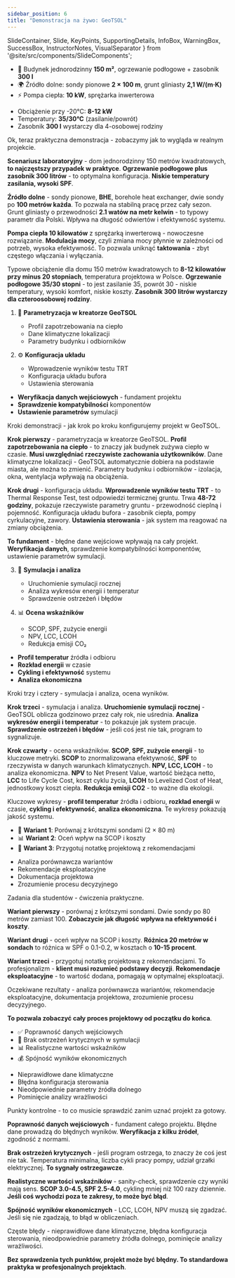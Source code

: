 ```yaml
---
sidebar_position: 6
title: "Demonstracja na żywo: GeoTSOL"
---
```


  SlideContainer, 
  Slide, 
  KeyPoints, 
  SupportingDetails, 
  InfoBox,
  WarningBox,
  SuccessBox,
  InstructorNotes,
  VisualSeparator 
} from '@site/src/components/SlideComponents';

<SlideContainer>

<Slide title="🏠 Scenariusz laboratoryjny" type="info">

<KeyPoints title="📋 Parametry projektu">

- 🏡 Budynek jednorodzinny **150 m²**, ogrzewanie podłogowe + zasobnik **300 l**
- 🌍 Źródło dolne: sondy pionowe **2 × 100 m**, grunt gliniasty **2,1 W/(m·K)**
- ⚡ Pompa ciepła: **10 kW**, sprężarka inwerterowa

</KeyPoints>

<InfoBox title="📊 Typowe wartości">

- Obciążenie przy -20°C: **8-12 kW**
- Temperatury: **35/30°C** (zasilanie/powrót)
- Zasobnik **300 l** wystarczy dla 4-osobowej rodziny

</InfoBox>

<InstructorNotes>
Ok, teraz praktyczna demonstracja - zobaczymy jak to wygląda w realnym projekcie.

**Scenariusz laboratoryjny** - dom jednorodzinny 150 metrów kwadratowych, **to najczęstszy przypadek w praktyce**. **Ogrzewanie podłogowe plus zasobnik 300 litrów** - to optymalna konfiguracja. **Niskie temperatury zasilania, wysoki SPF**.

**Źródło dolne** - sondy pionowe, **BHE**, borehole heat exchanger, dwie sondy po **100 metrów każda**. To pozwala na stabilną pracę przez cały sezon. Grunt gliniasty o przewodności **2.1 watów na metr kelwin** - to typowy parametr dla Polski. Wpływa na długość odwiertów i efektywność systemu.

**Pompa ciepła 10 kilowatów** z sprężarką inwerterową - nowoczesne rozwiązanie. **Modulacja mocy**, czyli zmiana mocy płynnie w zależności od potrzeb, wysoka efektywność. To pozwala uniknąć **taktowania** - zbyt częstego włączania i wyłączania.

Typowe obciążenie dla domu 150 metrów kwadratowych to **8-12 kilowatów przy minus 20 stopniach**, temperatura projektowa w Polsce. **Ogrzewanie podłogowe 35/30 stopni** - to jest zasilanie 35, powrót 30 - niskie temperatury, wysoki komfort, niskie koszty. **Zasobnik 300 litrów wystarczy dla czteroosobowej rodziny**.
</InstructorNotes>

</Slide>

<VisualSeparator type="energy" />

<Slide title="📊 Plan pokazowy - kroki 1-2" type="tip">

<KeyPoints title="🔧 Konfiguracja projektu">

1. 📝 **Parametryzacja w kreatorze GeoTSOL**
   - Profil zapotrzebowania na ciepło
   - Dane klimatyczne lokalizacji
   - Parametry budynku i odbiorników

2. ⚙️ **Konfiguracja układu**
   - Wprowadzenie wyników testu TRT
   - Konfiguracja układu bufora
   - Ustawienia sterowania

</KeyPoints>

<InfoBox title="💡 Kluczowe elementy">

- **Weryfikacja danych wejściowych** - fundament projektu
- **Sprawdzenie kompatybilności** komponentów
- **Ustawienie parametrów** symulacji

</InfoBox>

<InstructorNotes>
Kroki demonstracji - jak krok po kroku konfigurujemy projekt w GeoTSOL.

**Krok pierwszy** - parametryzacja w kreatorze GeoTSOL. **Profil zapotrzebowania na ciepło** - to znaczy jak budynek zużywa ciepło w czasie. **Musi uwzględniać rzeczywiste zachowania użytkowników**. Dane klimatyczne lokalizacji - GeoTSOL automatycznie dobiera na podstawie miasta, ale można to zmienić. Parametry budynku i odbiorników - izolacja, okna, wentylacja wpływają na obciążenia.

**Krok drugi** - konfiguracja układu. **Wprowadzenie wyników testu TRT** - to Thermal Response Test, test odpowiedzi termicznej gruntu. Trwa **48-72 godziny**, pokazuje rzeczywiste parametry gruntu - przewodność cieplną i pojemność. Konfiguracja układu bufora - zasobnik ciepła, pompy cyrkulacyjne, zawory. **Ustawienia sterowania** - jak system ma reagować na zmiany obciążenia.

**To fundament** - błędne dane wejściowe wpływają na cały projekt. **Weryfikacja danych**, sprawdzenie kompatybilności komponentów, ustawienie parametrów symulacji.
</InstructorNotes>

</Slide>

<VisualSeparator type="technical" />

<Slide title="📈 Plan pokazowy - kroki 3-4" type="info">

<KeyPoints title="🧪 Analiza i ocena">

3. 🔄 **Symulacja i analiza**
   - Uruchomienie symulacji rocznej
   - Analiza wykresów energii i temperatur
   - Sprawdzenie ostrzeżeń i błędów

4. 📊 **Ocena wskaźników**
   - SCOP, SPF, zużycie energii
   - NPV, LCC, LCOH
   - Redukcja emisji CO₂

</KeyPoints>

<SuccessBox title="📈 Kluczowe wykresy">

- **Profil temperatur** źródła i odbioru
- **Rozkład energii** w czasie
- **Cykling i efektywność** systemu
- **Analiza ekonomiczna**

</SuccessBox>

<InstructorNotes>
Kroki trzy i cztery - symulacja i analiza, ocena wyników.

**Krok trzeci** - symulacja i analiza. **Uruchomienie symulacji rocznej** - GeoTSOL oblicza godzinowo przez cały rok, nie uśrednia. **Analiza wykresów energii i temperatur** - to pokazuje jak system pracuje. **Sprawdzenie ostrzeżeń i błędów** - jeśli coś jest nie tak, program to sygnalizuje.

**Krok czwarty** - ocena wskaźników. **SCOP, SPF, zużycie energii** - to kluczowe metryki. **SCOP** to znormalizowana efektywność, **SPF** to rzeczywista w danych warunkach klimatycznych. **NPV, LCC, LCOH** - to analiza ekonomiczna. **NPV** to Net Present Value, wartość bieżąca netto, **LCC** to Life Cycle Cost, koszt cyklu życia, **LCOH** to Levelized Cost of Heat, jednostkowy koszt ciepła. **Redukcja emisji CO2** - to ważne dla ekologii.

Kluczowe wykresy - **profil temperatur** źródła i odbioru, **rozkład energii** w czasie, **cykling i efektywność**, **analiza ekonomiczna**. Te wykresy pokazują jakość systemu.
</InstructorNotes>

</Slide>

<VisualSeparator type="data" />

<Slide title="🎓 Zadania dla studentów" type="success">

<KeyPoints title="📝 Ćwiczenia praktyczne">

- 🧪 **Wariant 1**: Porównaj z krótszymi sondami (2 × 80 m)
- 📊 **Wariant 2**: Oceń wpływ na SCOP i koszty
- 📄 **Wariant 3**: Przygotuj notatkę projektową z rekomendacjami

</KeyPoints>

<SuccessBox title="✅ Oczekiwane rezultaty">

- Analiza porównawcza wariantów
- Rekomendacje eksploatacyjne
- Dokumentacja projektowa
- Zrozumienie procesu decyzyjnego

</SuccessBox>

<InstructorNotes>
Zadania dla studentów - ćwiczenia praktyczne.

**Wariant pierwszy** - porównaj z krótszymi sondami. Dwie sondy po 80 metrów zamiast 100. **Zobaczycie jak długość wpływa na efektywność i koszty**.

**Wariant drugi** - oceń wpływ na SCOP i koszty. **Różnica 20 metrów w sondach** to różnica w SPF o 0.1-0.2, w kosztach o **10-15 procent**.

**Wariant trzeci** - przygotuj notatkę projektową z rekomendacjami. To profesjonalizm - **klient musi rozumieć podstawy decyzji**. **Rekomendacje eksploatacyjne** - to wartość dodana, pomagają w optymalnej eksploatacji.

Oczekiwane rezultaty - analiza porównawcza wariantów, rekomendacje eksploatacyjne, dokumentacja projektowa, zrozumienie procesu decyzyjnego.

**To pozwala zobaczyć cały proces projektowy od początku do końca**.
</InstructorNotes>

</Slide>

<VisualSeparator type="success" />

<Slide title="🔍 Punkty kontrolne demonstracji" type="warning">

<KeyPoints title="⚠️ Co sprawdzić">

- ✅ Poprawność danych wejściowych
- 🚨 Brak ostrzeżeń krytycznych w symulacji
- 📊 Realistyczne wartości wskaźników
- 💰 Spójność wyników ekonomicznych

</KeyPoints>

<WarningBox title="🚨 Częste błędy">

- Nieprawidłowe dane klimatyczne
- Błędna konfiguracja sterowania
- Nieodpowiednie parametry źródła dolnego
- Pominięcie analizy wrażliwości

</WarningBox>

<InstructorNotes>
Punkty kontrolne - to co musicie sprawdzić zanim uznać projekt za gotowy.

**Poprawność danych wejściowych** - fundament całego projektu. Błędne dane prowadzą do błędnych wyników. **Weryfikacja z kilku źródeł**, zgodność z normami.

**Brak ostrzeżeń krytycznych** - jeśli program ostrzega, to znaczy że coś jest nie tak. Temperatura minimalna, liczba cykli pracy pompy, udział grzałki elektrycznej. **To sygnały ostrzegawcze**.

**Realistyczne wartości wskaźników** - sanity-check, sprawdzenie czy wyniki mają sens. **SCOP 3.0-4.5, SPF 2.5-4.0**, cykling mniej niż 100 razy dziennie. **Jeśli coś wychodzi poza te zakresy, to może być błąd**.

**Spójność wyników ekonomicznych** - LCC, LCOH, NPV muszą się zgadzać. Jeśli się nie zgadzają, to błąd w obliczeniach.

Częste błędy - nieprawidłowe dane klimatyczne, błędna konfiguracja sterowania, nieodpowiednie parametry źródła dolnego, pominięcie analizy wrażliwości.

**Bez sprawdzenia tych punktów, projekt może być błędny. To standardowa praktyka w profesjonalnych projektach**.
</InstructorNotes>

</Slide>

</SlideContainer>

